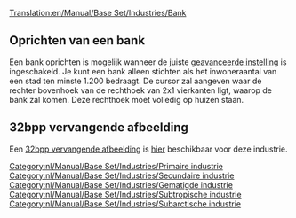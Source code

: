 [[Translation:en/Manual/Base Set/Industries/Bank]]

{{nl/Manual/Base Set/Industries/Industrieën|image=en/Manual/Base Set/Industries/Bank.png
|name=Bank
|climates=[[nl/Manual/Klimaat#gematigd|Gematigd]], [[nl/Manual/Klimaat#subarctisch|Subarctisch]], [[nl/Manual/Klimaat#subtropisch|Subtropisch]].
|accepts=[[nl/Manual/Base Set/Cargos/Kostbaarheden|Kostbaarheden]] (alleen in gematigd),<br> [[nl/Manual/Base Set/Cargos/Goud|Goud]] (alleen in subarctisch),<br> [[nl/Manual/Base Set/Cargos/Diamanten|Diamanten]] (alleen in subtropisch).
|produces=Kostbaarheden (alleen in gematigd)
|notes=Er bestaan twee verschillende afbeeldingen voor deze industrie. De bovenste verschijnt in gematigd, de onderste verschijnt in subarctisch en subtropisch.<br/>
{{en/Manual/Phototable|[[File:en/Manual/Base Set/Industries/Tropicalbank.png]]|Subarctisch en Subtropisch|center}}
}}

==Oprichten van een bank==
Een bank oprichten is mogelijk wanneer de juiste [[nl/Archive/Manual/Settings/Geavanceerde instellingen/Economie#handmatige-bouwmethode-voor-primaire-industrieen|geavanceerde instelling]] is ingeschakeld. Je kunt een bank alleen stichten als het inwoneraantal van een stad ten minste 1.200 bedraagt. De cursor zal aangeven waar de rechter bovenhoek van de rechthoek van 2x1 vierkanten ligt, waarop de bank zal komen. Deze rechthoek moet volledig op huizen staan.

==32bpp vervangende afbeelding==
Een [[en/Archive/Old 32bpp/32bit Graphics Development#user-info|32bpp vervangende afbeelding]] is [[en/Archive/Old 32bpp/List of downloadable 32 bpp tars|hier]] beschikbaar voor deze industrie.

{{nl/Manual/Base Set/Industries/Navbox Industrieën}}
[[Category:nl/Manual/Base Set/Industries/Primaire industrie]]
[[Category:nl/Manual/Base Set/Industries/Secundaire industrie]]
[[Category:nl/Manual/Base Set/Industries/Gematigde industrie]]
[[Category:nl/Manual/Base Set/Industries/Subtropische industrie]]
[[Category:nl/Manual/Base Set/Industries/Subarctische industrie]]